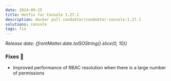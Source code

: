 ```yaml
---
date: 2024-09-25
title: Hotfix for Console 1.27.1
description: docker pull conduktor/conduktor-console:1.27.1
solutions: console
tags: fix
---
```


*Release date: {frontMatter.date.toISOString().slice(0, 10)}*

### Fixes 🔨
- Improved performance of RBAC resolution when there is a large number of permissions

